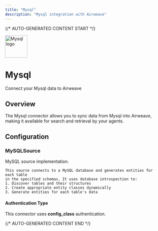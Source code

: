 ```yaml
---
title: "Mysql"
description: "Mysql integration with Airweave"
---
```


{/* AUTO-GENERATED CONTENT START */}

<div className="connector-header">
  <img src="icon.svg" alt="Mysql logo" width="72" height="72" className="connector-icon" />
  <div className="connector-info">
    <h1>Mysql</h1>
    <p>Connect your Mysql data to Airweave</p>
  </div>
</div>

## Overview

The Mysql connector allows you to sync data from Mysql into Airweave, making it available for search and retrieval by your agents.

## Configuration


### MySQLSource

MySQL source implementation.

    This source connects to a MySQL database and generates entities for each table
    in the specified schemas. It uses database introspection to:
    1. Discover tables and their structures
    2. Create appropriate entity classes dynamically
    3. Generate entities for each table's data


#### Authentication Type

This connector uses **config_class** authentication.



{/* AUTO-GENERATED CONTENT END */}
